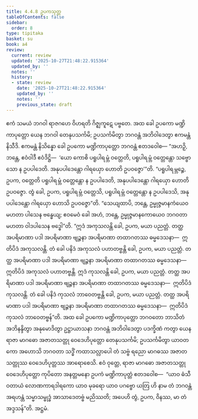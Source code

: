 ```yaml
---
title: 4.4.8 ဥပကသုတ္တ
tableOfContents: false
sidebar:
  order: 8
type: tipitaka
basket: su
book: a4
review:
  current: review
  updated: '2025-10-27T21:48:22.915364'
  updated_by: ''
  notes: ''
  history:
  - state: review
    date: '2025-10-27T21:48:22.915364'
    updated_by: ''
    notes: ''
    previous_state: draft
---
```



<ReviewStatus review={frontmatter.review} showDetails={true} />

<HypothesisAnnotation frontmatter={frontmatter} />

<DynamicBreadcrumb />

<Division number="188" book="a4" e="ch" v="15" p="501">

<Paragraph number="1156" book="a4">
ဧကံ သမယံ ဘဂဝါ ရာဇဂဟေ ဝိဟရတိ ဂိဇ္ဈကူဋေ ပဗ္ဗတေ. အထ ခေါ ဥပကော မဏ္ဍိကာပုတ္တော ယေန ဘဂဝါ တေနုပသင်္ကမိ; ဥပသင်္ကမိတွာ ဘဂဝန္တံ အဘိဝါဒေတွာ ဧကမန္တံ နိသီဒိ. ဧကမန္တံ နိသိန္နော ခေါ ဥပကော မဏ္ဍိကာပုတ္တော ဘဂဝန္တံ ဧတဒဝေါစ—
</Paragraph>

<Paragraph number="1157" book="a4">
“အဟဉှိ, ဘန္တေ, ဧဝံဝါဒီ ဧဝံဒိဋ္ဌိ—  ‘ယော ကောစိ ပရူပါရမ္ဘံ ဝတ္တေတိ, ပရူပါရမ္ဘံ ဝတ္တေန္တော သဗ္ဗော သော န ဥပပါဒေတိ. အနုပပါဒေန္တော ဂါရယှော ဟောတိ ဥပဝဇ္ဇော’”တိ. “ပရူပါရမ္ဘဉ္စေ, ဥပက, ဝတ္တေတိ ပရူပါရမ္ဘံ ဝတ္တေန္တော န ဥပပါဒေတိ, အနုပပါဒေန္တော ဂါရယှော ဟောတိ ဥပဝဇ္ဇော. တွံ ခေါ, ဥပက, ပရူပါရမ္ဘံ ဝတ္တေသိ, ပရူပါရမ္ဘံ ဝတ္တေန္တော န ဥပပါဒေသိ, အနုပပါဒေန္တော ဂါရယှော ဟောသိ ဥပဝဇ္ဇော”တိ. “သေယျထာပိ, ဘန္တေ, ဥမ္မုဇ္ဇမာနကံယေဝ မဟတာ ပါသေန ဗန္ဓေယျ; ဧဝမေဝံ ခေါ အဟံ, ဘန္တေ, ဥမ္မုဇ္ဇမာနကောယေဝ ဘဂဝတာ မဟတာ ဝါဒပါသေန ဗဒ္ဓေါ”တိ.
</Paragraph>

<Paragraph number="1158" book="a4">
“ဣဒံ အကုသလန္တိ ခေါ, ဥပက, မယာ ပညတ္တံ. တတ္ထ အပရိမာဏာ ပဒါ အပရိမာဏာ ဗျဉ္ဇနာ အပရိမာဏာ တထာဂတဿ ဓမ္မဒေသနာ—  ဣတိပိဒံ အကုသလန္တိ. တံ ခေါ ပနိဒံ အကုသလံ ပဟာတဗ္ဗန္တိ ခေါ, ဥပက, မယာ ပညတ္တံ. တတ္ထ အပရိမာဏာ ပဒါ အပရိမာဏာ ဗျဉ္ဇနာ အပရိမာဏာ တထာဂတဿ ဓမ္မဒေသနာ—  ဣတိပိဒံ အကုသလံ ပဟာတဗ္ဗန္တိ.
</Paragraph>

<Paragraph number="1159" book="a4">
ဣဒံ ကုသလန္တိ ခေါ, ဥပက, မယာ ပညတ္တံ. တတ္ထ အပရိမာဏာ ပဒါ အပရိမာဏာ ဗျဉ္ဇနာ အပရိမာဏာ တထာဂတဿ ဓမ္မဒေသနာ—  ဣတိပိဒံ ကုသလန္တိ. တံ ခေါ ပနိဒံ ကုသလံ ဘာဝေတဗ္ဗန္တိ ခေါ, ဥပက, မယာ ပညတ္တံ. တတ္ထ အပရိမာဏာ ပဒါ အပရိမာဏာ ဗျဉ္ဇနာ အပရိမာဏာ တထာဂတဿ ဓမ္မဒေသနာ—  ဣတိပိဒံ ကုသလံ ဘာဝေတဗ္ဗန်”တိ.
</Paragraph>

<Paragraph number="1160" book="a4">
အထ ခေါ ဥပကော မဏ္ဍိကာပုတ္တော ဘဂဝတော ဘာသိတံ အဘိနန္ဒိတွာ အနုမောဒိတွာ ဥဋ္ဌာယာသနာ ဘဂဝန္တံ အဘိဝါဒေတွာ ပဒက္ခိဏံ ကတွာ ယေန ရာဇာ မာဂဓော အဇာတသတ္တု ဝေဒေဟိပုတ္တော တေနုပသင်္ကမိ; ဥပသင်္ကမိတွာ ယာဝတကော အဟောသိ ဘဂဝတာ သဒ္ဓိံ ကထာသလ္လာပေါ တံ သဗ္ဗံ ရညော မာဂဓဿ အဇာတသတ္တုဿ ဝေဒေဟိပုတ္တဿ အာရောစေသိ.
</Paragraph>

<Paragraph number="1161" book="a4">
ဧဝံ ဝုတ္တေ, ရာဇာ မာဂဓော အဇာတသတ္တု ဝေဒေဟိပုတ္တော ကုပိတော အနတ္တမနော ဥပကံ မဏ္ဍိကာပုတ္တံ ဧတဒဝေါစ—  “ယာဝ ဓံသီ ဝတာယံ လောဏကာရဒါရကော ယာဝ မုခရော ယာဝ ပဂဗ္ဗော ယတြ ဟိ နာမ တံ ဘဂဝန္တံ အရဟန္တံ သမ္မာသမ္ဗုဒ္ဓံ အာသာဒေတဗ္ဗံ မညိဿတိ; အပေဟိ တွံ, ဥပက, ဝိနဿ, မာ တံ အဒ္ဒသန်”တိ.

</Paragraph>
</Division>

<Paragraph number="1162" type="center" book="a4">
အဋ္ဌမံ.
</Paragraph>